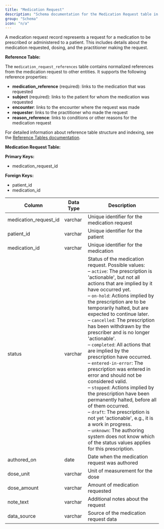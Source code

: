 ```yaml
---
title: "Medication Request"
description: "Schema documentation for the Medication Request table in the Metriport data model"
group: "Schema"
icon: "n/a"
---
```


A medication request record represents a request for a medication to be prescribed or administered to a patient. This includes details about the medication requested, dosing, and the practitioner making the request.

**Reference Table:**

The `medication_request_references` table contains normalized references from the medication request to other entities. It supports the following reference properties:
* **medication_reference** (required): links to the medication that was requested
* **subject** (required): links to the patient for whom the medication was requested
* **encounter**: links to the encounter where the request was made
* **requester**: links to the practitioner who made the request
* **reason_reference**: links to conditions or other reasons for the medication request

For detailed information about reference table structure and indexing, see the [Reference Tables documentation](/medical-api/handling-data/schema/reference-tables).

**Medication Request Table:**

**Primary Keys:**
* medication_request_id

**Foreign Keys:**
* patient_id
* medication_id

| Column | Data Type | Description |
| ------ | --------- | ----------- |
| medication_request_id | varchar | Unique identifier for the medication request |
| patient_id | varchar | Unique identifier for the patient |
| medication_id | varchar | Unique identifier for the medication |
| status | varchar | Status of the medication request. Possible values:<br/>– <code>active</code>: The prescription is 'actionable', but not all actions that are implied by it have occurred yet.<br/>– <code>on-hold</code>: Actions implied by the prescription are to be temporarily halted, but are expected to continue later.<br/>– <code>cancelled</code>: The prescription has been withdrawn by the prescriber and is no longer 'actionable'.<br/>– <code>completed</code>: All actions that are implied by the prescription have occurred.<br/>– <code>entered-in-error</code>: The prescription was entered in error and should not be considered valid.<br/>– <code>stopped</code>: Actions implied by the prescription have been permanently halted, before all of them occurred.<br/>– <code>draft</code>: The prescription is not yet 'actionable', e.g., it is a work in progress.<br/>– <code>unknown</code>: The authoring system does not know which of the status values applies for this prescription. |
| authored_on | date | Date when the medication request was authored |
| dose_unit | varchar | Unit of measurement for the dose |
| dose_amount | varchar | Amount of medication requested |
| note_text | varchar | Additional notes about the request |
| data_source | varchar | Source of the medication request data |
